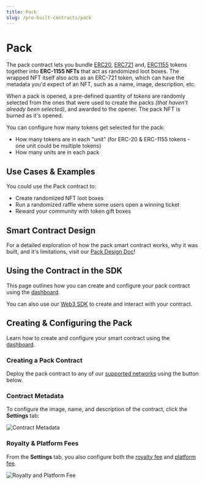```yaml
---
title: Pack
slug: /pre-built-contracts/pack
---
```



# Pack

<div className="deployContractBtnContainer" style={{ marginTop: -70 }}>
  <DeployThisContractButton
    link={"https://thirdweb.com/contracts/new/pre-built/token/pack"}
    contractType="pack"
  />
</div>

The pack contract lets you bundle
[ERC20](https://eips.ethereum.org/EIPS/eip-20),
[ERC721](https://eips.ethereum.org/EIPS/eip-721) and,
[ERC1155](https://eips.ethereum.org/EIPS/eip-1155) tokens together into **ERC-1155 NFTs** that act as randomized loot boxes.
The wrapped NFT itself also acts as an ERC-721 token, which can have the metadata you'd expect of an NFT,
such as a name, image, description, etc.

When a pack is opened, a pre-defined quantity of tokens are randomly selected from the ones
that were used to create the packs _(that haven't already been selected)_, and awarded to the opener.
The pack NFT is burned as it's opened.

You can configure how many tokens get selected for the pack:

- How many tokens are in each "unit" (for ERC-20 & ERC-1155 tokens - one unit could be multiple tokens)
- How many units are in each pack

## Use Cases & Examples

You could use the Pack contract to:

- Create randomized NFT loot boxes
- Run a randomized raffle where some users open a winning ticket
- Reward your community with token gift boxes

<div className="row" style={{ marginBottom: 24 }}>
  <div className="col col--6" style={{ marginTop: 8 }}>
    <QuickstartCard
      name="Video: Create NFT Lootboxes with the Pack Contract"
      link="https://www.youtube.com/watch?v=MBmQtpNLmgg"
      image="/assets/icons/education.png"
    />
  </div>  
  <div className="col col--6" style={{ marginTop: 8 }}>
    <QuickstartCard
      name="Guide: Create NFT Lootboxes with the Pack Contract"
      link="https://portal.thirdweb.com/guides/create-an-nft-lootbox"
      image="/assets/icons/education.png"
    />
  </div>

</div>

## Smart Contract Design

For a detailed exploration of how the pack smart contract works, why it was built,
and it's limitations, visit our [Pack Design Doc](/contracts/design/pack)!

<div className="row" style={{ marginBottom: 24 }}>
  <div className="col col--12" style={{ marginTop: 8 }}>
    <QuickstartCard
      name="Pack Smart Contract Design Document"
      link="/contracts/design/Pack"
      image="/assets/icons/pack.png"
    />
  </div>
</div>

## Using the Contract in the SDK

This page outlines how you can create and configure your pack contract using the [dashboard](https://thirdweb.com/dashboard).

You can also use our [Web3 SDK](/web3-sdk) to create and interact with your contract.

<div className="row" style={{ marginBottom: 24 }}>
  <div className="col col--12" style={{ marginTop: 8 }}>
    <QuickstartCard
      name="Using the Pack Contract in the Web3 SDK"
      link="/web3-sdk/interacting-with-contracts/pack"
      image="/assets/icons/sdks.png"
    />
  </div>
</div>

## Creating & Configuring the Pack

Learn how to create and configure your smart contract using the [dashboard](https://thirdweb.com/dashboard).

### Creating a Pack Contract

Deploy the pack contract to any of our
[supported networks](/guides/which-network-should-you-use) using the button below.

<div style={{ width: "fit-content" }}>
  <DeployThisContractButton
    link={"https://thirdweb.com/contracts/new/pre-built/token/pack"}
    contractType="pack"
  />
</div>

### Contract Metadata

To configure the image, name, and description of the contract, click the **Settings** tab:

![Contract Metadata](../assets/contract-metadata.png)

### Royalty & Platform Fees

From the **Settings** tab, you also configure both the [royalty fee](/dashboard/contract-settings) and [platform fee](/dashboard/contract-settings).

![Royalty and Platform Fee](../assets/royalty-and-platform-fee.png)
